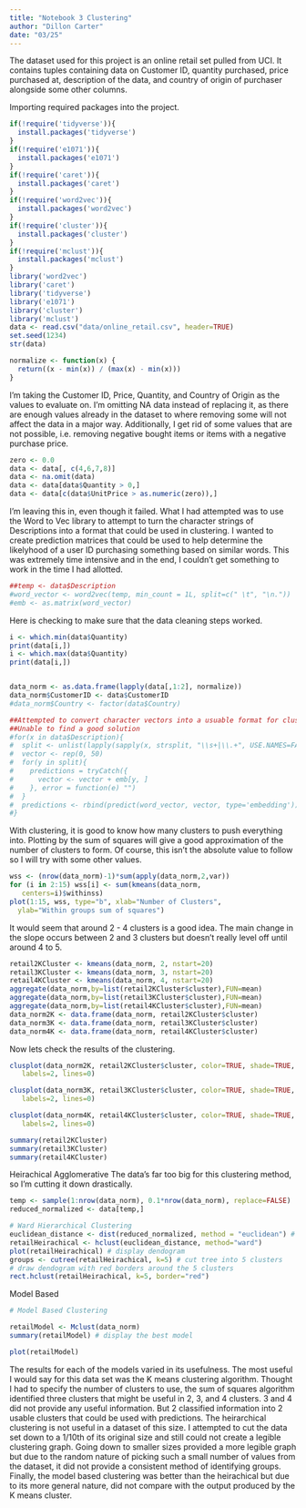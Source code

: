 ---
title: "Notebook 3 Clustering"
author: "Dillon Carter"
date: "03/25"
---

The dataset used for this project is an online retail set pulled from UCI. It contains tuples containing
data on Customer ID, quantity purchased, price purchased at, description of the data, and country of origin of purchaser alongside some other columns. 

Importing required packages into the project.
```{r}
if(!require('tidyverse')){
  install.packages('tidyverse')
}
if(!require('e1071')){
  install.packages('e1071')
}
if(!require('caret')){
  install.packages('caret')
}
if(!require('word2vec')){
  install.packages('word2vec')
}
if(!require('cluster')){
  install.packages('cluster')
}
if(!require('mclust')){
  install.packages('mclust')
}
library('word2vec')
library('caret')
library('tidyverse')
library('e1071')
library('cluster')
library('mclust')
data <- read.csv("data/online_retail.csv", header=TRUE)
set.seed(1234)
str(data)

normalize <- function(x) {
  return((x - min(x)) / (max(x) - min(x)))
}

```

I'm taking the Customer ID, Price, Quantity, and Country of Origin as the values to evaluate on.
I'm omitting NA data instead of replacing it, as there are enough values already in the dataset to where removing some will not affect the data in a major way. Additionally, I get rid of some values that are not possible, i.e. removing negative bought items or items with a negative purchase price.
```{r}
zero <- 0.0
data <- data[, c(4,6,7,8)]
data <- na.omit(data)
data <- data[data$Quantity > 0,]
data <- data[c(data$UnitPrice > as.numeric(zero)),]
```


I'm leaving this in, even though it failed. What I had attempted was to use the Word to Vec library to attempt to turn the character strings of Descriptions into a format that could be used in clustering. I wanted to create prediction matrices that could be used to help determine the likelyhood of a user ID purchasing something based on similar words. This was extremely time intensive and in the end, I couldn't get something to work in the time I had allotted.
```{r}
##temp <- data$Description
#word_vector <- word2vec(temp, min_count = 1L, split=c(" \t", "\n."))
#emb <- as.matrix(word_vector)
```

Here is checking to make sure that the data cleaning steps worked. 
```{r}
i <- which.min(data$Quantity)
print(data[i,])
i <- which.max(data$Quantity)
print(data[i,])


data_norm <- as.data.frame(lapply(data[,1:2], normalize))
data_norm$CustomerID <- data$CustomerID
#data_norm$Country <- factor(data$Country)

##Attempted to convert character vectors into a usuable format for clustering
##Unable to find a good solution
#for(x in data$Description){
#  split <- unlist(lapply(sapply(x, strsplit, "\\s+|\\.+", USE.NAMES=FALSE), function(Z) {Z[Z!= ""]}))
#  vector <- rep(0, 50)
#  for(y in split){
#    predictions = tryCatch({
#      vector <- vector + emb[y, ]
#    }, error = function(e) "")
#  }
#  predictions <- rbind(predict(word_vector, vector, type='embedding'))
#}

```
With clustering, it is good to know how many clusters to push everything into. Plotting by the sum of squares will give a good approximation of the number of clusters to form. Of course, this isn't the absolute value to follow so I will try with some other values.
```{r}
wss <- (nrow(data_norm)-1)*sum(apply(data_norm,2,var))
for (i in 2:15) wss[i] <- sum(kmeans(data_norm,
   centers=i)$withinss)
plot(1:15, wss, type="b", xlab="Number of Clusters",
  ylab="Within groups sum of squares") 

```
It would seem that around 2 - 4 clusters is a good idea. The main change in the slope occurs between 2 and 3 clusters but doesn't really level off until around 4 to 5. 
```{r}
retail2KCluster <- kmeans(data_norm, 2, nstart=20)
retail3KCluster <- kmeans(data_norm, 3, nstart=20)
retail4KCluster <- kmeans(data_norm, 4, nstart=20)
aggregate(data_norm,by=list(retail2KCluster$cluster),FUN=mean)
aggregate(data_norm,by=list(retail3KCluster$cluster),FUN=mean)
aggregate(data_norm,by=list(retail4KCluster$cluster),FUN=mean)
data_norm2K <- data.frame(data_norm, retail2KCluster$cluster)
data_norm3K <- data.frame(data_norm, retail3KCluster$cluster)
data_norm4K <- data.frame(data_norm, retail4KCluster$cluster)

```

Now lets check the results of the clustering.

```{r}
clusplot(data_norm2K, retail2KCluster$cluster, color=TRUE, shade=TRUE,
   labels=2, lines=0)

```
```{r}
clusplot(data_norm3K, retail3KCluster$cluster, color=TRUE, shade=TRUE,
   labels=2, lines=0)

```
```{r}
clusplot(data_norm4K, retail4KCluster$cluster, color=TRUE, shade=TRUE,
   labels=2, lines=0)

```
```{r}
summary(retail2KCluster)
summary(retail3KCluster)
summary(retail4KCluster)

```
Heirachical Agglomerative
The data's far too big for this clustering method, so I'm cutting it down drastically.
```{r}
temp <- sample(1:nrow(data_norm), 0.1*nrow(data_norm), replace=FALSE)
reduced_normalized <- data[temp,]
```

```{r}
# Ward Hierarchical Clustering
euclidean_distance <- dist(reduced_normalized, method = "euclidean") # distance matrix
retailHeirachical <- hclust(euclidean_distance, method="ward")
plot(retailHeirachical) # display dendogram
groups <- cutree(retailHeirachical, k=5) # cut tree into 5 clusters
# draw dendogram with red borders around the 5 clusters
rect.hclust(retailHeirachical, k=5, border="red") 

```

Model Based
```{r}
# Model Based Clustering

retailModel <- Mclust(data_norm)
summary(retailModel) # display the best model 
```
```{r}
plot(retailModel)
```
The results for each of the models varied in its usefulness. The most useful I would say for this data set was the K means clustering algorithm. Thought I had to specify the number of clusters to use, the sum of squares algorithm identified three clusters that might be useful in 2, 3, and 4 clusters. 3 and 4 did not provide any useful information. But 2 classified information into 2 usable clusters that could be used with predictions. The heirarchical clustering is not useful in a dataset of this size. I attempted to cut the data set down to a 1/10th of its original size and still could not create a legible clustering graph. Going down to smaller sizes provided a more legible graph but due to the random nature of picking such a small number of values from the dataset, it did not provide a consistent method of identifying groups. Finally, the model based clustering was better than the heirachical but due to its more general nature, did not compare with the output produced by the K means cluster.
